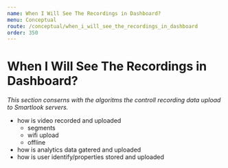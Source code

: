 ```yaml
---
name: When I Will See The Recordings in Dashboard?
menu: Conceptual
route: /conceptual/when_i_will_see_the_recordings_in_dashboard
order: 350
---
```



# When I Will See The Recordings in Dashboard?

*This section conserns with the algoritms the controll recording data upload to Smartlook servers.*

- how is video recorded and uploaded 
  - segments
  - wifi upload
  - offline
- how is analytics data gatered and uploaded
- how is user identify/properties stored and uploaded